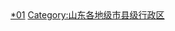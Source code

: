 {{catmore|德州市|山东省德州市}}
[[Category:德州行政区划|*01]]
[[Category:山东各地级市县级行政区|Category:山东各地级市县级行政区]]
<br>{{hideh
|Head = 德州各区县市所辖乡镇与街道
|FrameStyle   = border:solid 1px #0000ff;
|HeadStyle    = text-align:left;background:transparent;
|ContentStyle = background: #FFFFE0;
}}
{{edit|Template:德州市德城区行政区划}}{{德州市德城区行政区划|state=expanded}}<br>
{{edit|Template:乐陵市行政区划}}{{乐陵市行政区划|state=expanded}}<br>
{{edit|Template:禹城市行政区划}}{{禹城市行政区划|state=expanded}}<br>
{{edit|Template:陵县行政区划}}{{陵县行政区划|state=expanded}}<br>
{{edit|Template:宁津县行政区划}}{{宁津县行政区划|state=expanded}}<br>
{{edit|Template:齐河县行政区划}}{{齐河县行政区划|state=expanded}}<br>
{{edit|Template:武城县行政区划}}{{武城县行政区划|state=expanded}}<br>
{{edit|Template:庆云县行政区划}}{{庆云县行政区划|state=expanded}}<br>
{{edit|Template:平原县行政区划}}{{平原县行政区划|state=expanded}}<br>
{{edit|Template:夏津县行政区划}}{{夏津县行政区划|state=expanded}}<br>
{{edit|Template:临邑县行政区划}}{{临邑县行政区划|state=expanded}}<br>
{{hidef}}